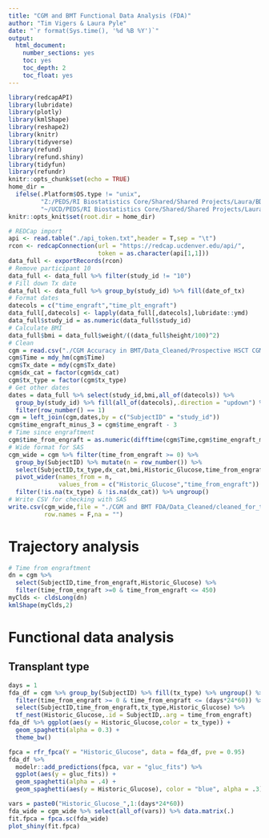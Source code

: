 ---
title: "CGM and BMT Functional Data Analysis (FDA)"
author: "Tim Vigers & Laura Pyle"
date: "`r format(Sys.time(), '%d %B %Y')`"
output:
  html_document:
    number_sections: yes
    toc: yes
    toc_depth: 2
    toc_float: yes
---

```{r setup, include=FALSE}
library(redcapAPI)
library(lubridate)
library(plotly)
library(kmlShape)
library(reshape2)
library(knitr)
library(tidyverse)
library(refund)
library(refund.shiny)
library(tidyfun)
library(refundr)
knitr::opts_chunk$set(echo = TRUE)
home_dir = 
  ifelse(.Platform$OS.type != "unix",
         "Z:/PEDS/RI Biostatistics Core/Shared/Shared Projects/Laura/BDC/Projects/Jenna Sopfe/",
         "~/UCD/PEDS/RI Biostatistics Core/Shared/Shared Projects/Laura/BDC/Projects/Jenna Sopfe/")
knitr::opts_knit$set(root.dir = home_dir)
```

```{r data import}
# REDCap import
api <- read.table("./api_token.txt",header = T,sep = "\t")
rcon <- redcapConnection(url = "https://redcap.ucdenver.edu/api/",
                         token = as.character(api[1,1]))
data_full <- exportRecords(rcon)
# Remove participant 10
data_full <- data_full %>% filter(study_id != "10")
# Fill down Tx date
data_full <- data_full %>% group_by(study_id) %>% fill(date_of_tx)
# Format dates
datecols = c("time_engraft","time_plt_engraft")
data_full[,datecols] <- lapply(data_full[,datecols],lubridate::ymd)
data_full$study_id = as.numeric(data_full$study_id)
# Calculate BMI
data_full$bmi = data_full$weight/((data_full$height/100)^2)
# Clean
cgm = read.csv("./CGM Accuracy in BMT/Data_Cleaned/Prospective HSCT CGM Data Updated 6.24.19 FULL DATA SET.csv",na.strings = "")
cgm$Time = mdy_hm(cgm$Time)
cgm$Tx_date = mdy(cgm$Tx_date)
cgm$dx_cat = factor(cgm$dx_cat)
cgm$tx_type = factor(cgm$tx_type)
# Get other dates
dates = data_full %>% select(study_id,bmi,all_of(datecols)) %>% 
  group_by(study_id) %>% fill(all_of(datecols),.direction = "updown") %>%
  filter(row_number() == 1)
cgm = left_join(cgm,dates,by = c("SubjectID" = "study_id"))
cgm$time_engraft_minus_3 = cgm$time_engraft - 3
# Time since engraftment
cgm$time_from_engraft = as.numeric(difftime(cgm$Time,cgm$time_engraft_minus_3,units = "mins"))
# Wide format for SAS
cgm_wide = cgm %>% filter(time_from_engraft >= 0) %>%
  group_by(SubjectID) %>% mutate(n = row_number()) %>% 
  select(SubjectID,tx_type,dx_cat,bmi,Historic_Glucose,time_from_engraft,n) %>%
  pivot_wider(names_from = n,
              values_from = c("Historic_Glucose","time_from_engraft")) %>%
  filter(!is.na(tx_type) & !is.na(dx_cat)) %>% ungroup()
# Write CSV for checking with SAS
write.csv(cgm_wide,file = "./CGM and BMT FDA/Data_Cleaned/cleaned_for_traj.csv",
          row.names = F,na = "")
```

# Trajectory analysis

```{r}
# Time from engraftment
dn = cgm %>% 
  select(SubjectID,time_from_engraft,Historic_Glucose) %>%
  filter(time_from_engraft >=0 & time_from_engraft <= 450)
myClds <- cldsLong(dn)
kmlShape(myClds,2)
```

# Functional data analysis

## Transplant type

```{r warning=FALSE}
days = 1
fda_df = cgm %>% group_by(SubjectID) %>% fill(tx_type) %>% ungroup() %>%
  filter(time_from_engraft >= 0 & time_from_engraft <= (days*24*60)) %>% 
  select(SubjectID,time_from_engraft,tx_type,Historic_Glucose) %>%
  tf_nest(Historic_Glucose,.id = SubjectID,.arg = time_from_engraft)
fda_df %>% ggplot(aes(y = Historic_Glucose,color = tx_type)) + 
  geom_spaghetti(alpha = 0.3) +
  theme_bw()
```

```{r warning=FALSE}
fpca = rfr_fpca(Y = "Historic_Glucose", data = fda_df, pve = 0.95)
fda_df %>% 
  modelr::add_predictions(fpca, var = "gluc_fits") %>% 
  ggplot(aes(y = gluc_fits)) + 
  geom_spaghetti(alpha = .4) + 
  geom_spaghetti(aes(y = Historic_Glucose), color = "blue", alpha = .3)
```

```{r}
vars = paste0("Historic_Glucose_",1:(days*24*60))
fda_wide = cgm_wide %>% select(all_of(vars)) %>% data.matrix(.)
fit.fpca = fpca.sc(fda_wide)
plot_shiny(fit.fpca)
```
